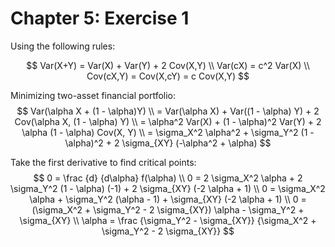 Chapter 5: Exercise 1
========================================================

Using the following rules:

$$
Var(X+Y) = Var(X) + Var(Y) + 2 Cov(X,Y)
\\
Var(cX) = c^2 Var(X)
\\
Cov(cX,Y) = Cov(X,cY) = c Cov(X,Y)
$$

Minimizing two-asset financial portfolio:
$$
Var(\alpha X + (1 - \alpha)Y)
\\
= Var(\alpha X) + Var((1 - \alpha) Y) + 2 Cov(\alpha X, (1 - \alpha) Y)
\\
= \alpha^2 Var(X) + (1 - \alpha)^2 Var(Y) + 2 \alpha (1 - \alpha) Cov(X, Y)
\\
= \sigma_X^2 \alpha^2 + \sigma_Y^2 (1 - \alpha)^2 + 2 \sigma_{XY} (-\alpha^2 +
\alpha)
$$

Take the first derivative to find critical points:
$$
0 = \frac {d} {d\alpha} f(\alpha)
\\
0 = 2 \sigma_X^2 \alpha + 2 \sigma_Y^2 (1 - \alpha) (-1) + 2 \sigma_{XY}
(-2 \alpha + 1)
\\
0 = \sigma_X^2 \alpha + \sigma_Y^2 (\alpha - 1) + \sigma_{XY} (-2 \alpha + 1)
\\
0 = (\sigma_X^2 + \sigma_Y^2 - 2 \sigma_{XY}) \alpha - \sigma_Y^2 + \sigma_{XY}
\\
\alpha = \frac {\sigma_Y^2 - \sigma_{XY}}
               {\sigma_X^2 + \sigma_Y^2 - 2 \sigma_{XY}}
$$

